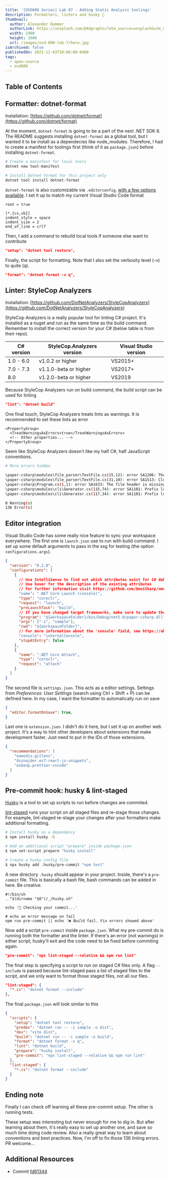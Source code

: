 ```yaml
---
title: '[OSD600 Series] Lab 07 - Adding Static Analysis toolings'
description: Formatters, linters and husky 🐶  
thumbnail:
  author: Alexander Dummer
  authorLink: https://unsplash.com/@4dgraphic?utm_source=unsplash&utm_medium=referral&utm_content=creditCopyText
  width: 2400
  height: 1600
  url: /images/osd-600-lab-7/hero.jpg
isArchived: false
publishedOn: 2021-11-03T10:00:00-0400
tags:
  - open-source
  - osd600
---
```


## Table of Contents

## Formatter: dotnet-format

Installation: [https://github.com/dotnet/format](https://github.com/dotnet/format)

At the moment, `dotnet-format` is going to be a part of the next .NET SDK 6. The README suggests installing `dotnet-format` as a global tool, but I wanted it to be install as a dependecies like node_modules. Therefore, I had to create a manifest for toolings first (think of it as `package.json`) before installing `dotnet-format`.

```bash
# Create a maninfest for local tools
dotnet new tool-manifest

# Install dotnet-format for this project only
dotnet tool install dotnet-format
```

`dotnet-format` is also customizable via `.editorconfig`, [with a few options available](https://github.com/dotnet/format/blob/main/docs/Supported-.editorconfig-options.md). I set it up to match my current Visual Studio Code format

```bash:.editorconfig
root = true

[*.{cs,vb}]
indent_style = space
indent_size = 2
end_of_line = crlf
```

Then, I add a command to rebuild local tools if someone else want to contribute

```json:package.json
"setup": "dotnet tool restore",
```

Finally, the script for formatting. Note that I also set the verbosity level (-v) to quite (q).
```json:package.json
"format": "dotnet format -v q",
```

## Linter: StyleCop Analyzers

Installation: [https://github.com/DotNetAnalyzers/StyleCopAnalyzers](https://github.com/DotNetAnalyzers/StyleCopAnalyzers)

StyleCop Analyzers is a really popular tool for linting C# project. It's installed as a nuget and run as the same time as the build command. Remember to install the correct version for your C# (below table is from their repo).

| C# version | StyleCop.Analyzers version | Visual Studio version |
|------------|----------------------------|-----------------------|
| 1.0 - 6.0  | v1.0.2 or higher           | VS2015+               |
| 7.0 - 7.3  | v1.1.0-beta or higher      | VS2017+               |
|    8.0     | v1.2.0-beta or higher      | VS2019                |

Because StyleCop Analyzers run on build command, the build script can be used for linting

```json:package.json
"lint": "dotnet build"
```

One final touch, StyleCop Analyzers treats lints as warnings. It is recommended to set these lints as error

```xml:project.csproj
<PropertyGroup>
  <TreatWarningsAsErrors>true</TreatWarningsAsErrors>
  <!-- Other properties... -->
</PropertyGroup>
```

Seem like StyleCop Analyzers doesn't like my half C#, half JavaScript conventions.

```bash
# More errors hidden

\paper-csharp\modules\file_parser\TextFile.cs(15,12): error SA1206: The 'public' modifier should appear before 'static' [\paper-csharp\paper-csharp.csproj]
\paper-csharp\modules\file_parser\TextFile.cs(31,10): error SA1513: Closing brace should be followed by blank line [C:\Users\fearn\Despaper-csharp\paper-csharp.csproj]
\paper-csharp\Program.cs(1,1): error SA1633: The file header is missing or not located at the top of the file. [\paper-csharp\paper-csharp.csproj]
\paper-csharp\modules\cli\Generator.cs(115,74): error SA1101: Prefix local calls with this [\paper-csharp\paper-csharp.csproj]
\paper-csharp\modules\cli\Generator.cs(117,34): error SA1101: Prefix local calls with this [\paper-csharp\paper-csharp.csproj]

0 Warning(s)
136 Error(s)
```

## Editor integration

Visual Studio Code has some really nice feature to sync your workspace everywhere. The first one is `launch.json` use to run with build command. I set up some default arguments to pass in the ssg for testing (the option `configurations.args`).

```json:launch.json
{
  "version": "0.2.0",
  "configurations": [
    {
      // Use IntelliSense to find out which attributes exist for C# debugging
      // Use hover for the description of the existing attributes
      // For further information visit https://github.com/OmniSharp/omnisharp-vscode/blob/master/debugger-launchjson.md
      "name": ".NET Core Launch (console)",
      "type": "coreclr",
      "request": "launch",
      "preLaunchTask": "build",
      // If you have changed target frameworks, make sure to update the program path.
      "program": "${workspaceFolder}/bin/Debug/net5.0/paper-csharp.dll",
      "args": ["-i", "sample"],
      "cwd": "${workspaceFolder}",
      // For more information about the 'console' field, see https://aka.ms/VSCode-CS-LaunchJson-Console
      "console": "internalConsole",
      "stopAtEntry": false
    },
    {
      "name": ".NET Core Attach",
      "type": "coreclr",
      "request": "attach"
    }
  ]
}
```

The second file is `settings.json`. This acts as a editor settings. Settings from _Preferences: User Settings_ (search using Ctrl + Shift + P) can be defined here. In my case, I want the formatter to automatically run on save

```json:settings.json
{
  "editor.formatOnSave": true,
}
```

Last one is `extension.json`. I didn't do it here, but I set it up on another web project. It's a way to hint other developers about extensions that make development faster. Just need to put in the IDs of those extensions.

```json:extension.json
{
  "recommendations": [
    "eamodio.gitlens",
    "dsznajder.es7-react-js-snippets",
    "esbenp.prettier-vscode"
  ]
}
```

## Pre-commit hook: husky & lint-staged

[Husky](https://github.com/typicode/husky) is a tool to set up scripts to run before changes are commited.

[lint-staged](https://github.com/okonet/lint-staged) runs your script on all staged files and re-stage those changes. For example, lint-staged re-stage your changes after your formatters make additional formatting.

```bash
# Install husky as a dependency
$ npm install husky -D

# Add an additional script "prepare" inside package.json
$ npm set-script prepare "husky install"

# Create a husky config file
$ npx husky add .husky/pre-commit "npm test"
```

A new directory `.husky` should appear in your project. Inside, there's a `pre-commit` file. This is basically a bash file, bash commands can be added in here. Be creative. 

```bash:pre-commit
#!/bin/sh
. "$(dirname "$0")/_/husky.sh"

echo '🐶 Checking your commit...'

# echo an error message on fail
npm run pre-commit || echo '❌ Build fail. Fix errors showed above'
```

Now add a script `pre-commit` inside `package.json`. What my pre-commit do is running both the formatter and the linter. If there's an error (not warnings) in either script, husky'll exit and the code need to be fixed before commiting again.

```json:package.json
"pre-commit": "npx lint-staged --relative && npm run lint"
```

The final step is specifying a script to run on staged C# files only. A flag `--include` is passed because lint-staged pass a list of staged files to the script, and we only want to format those staged files, not all our files.

```json:package.json
"lint-staged": {
  "*.cs": "dotnet format --include"
},
```

The final `package.json` will look similar to this
```json:package.json
{
  "scripts": {
    "setup": "dotnet tool restore",
    "predev": "dotnet run -- -i sample -o dist",
    "dev": "vite dist",
    "build": "dotnet run -- -i sample -o build",
    "format": "dotnet format -v q",
    "lint": "dotnet build",
    "prepare": "husky install",
    "pre-commit": "npx lint-staged --relative && npm run lint"
  },
  "lint-staged": {
    "*.cs": "dotnet format --include"
  }
}
```

## Ending note
Finally I can check off learning all these pre-commit setup. The other is running tests.

These setup was interesting but never enough for me to dig in. But after learning about them, it's really easy to set up another one, and save so much time doing code review. Also a really great way to learn about conventions and best practices. Now, I'm off to fix those 136 linting errors. PR welcome...

## Additional Resources

- Commit [fd61344](https://github.com/Andrewnt219/paper-csharp/commit/fd61344a96c7d31f980486de184626434c90003d)